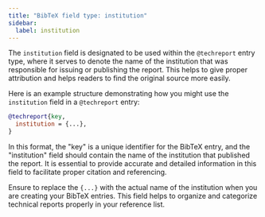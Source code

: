 ```yaml
---
title: "BibTeX field type: institution"
sidebar:
  label: institution
---
```



The `institution` field is designated to be used within the `@techreport` entry type, where it serves to denote the name of the institution that was responsible for issuing or publishing the report. This helps to give proper attribution and helps readers to find the original source more easily.

<CiteDrive/>

Here is an example structure demonstrating how you might use the `institution` field in a `@techreport` entry:

```bibtex
@techreport{key,
  institution = {...},
}
```

In this format, the "key" is a unique identifier for the BibTeX entry, and the "institution" field should contain the name of the institution that published the report. It is essential to provide accurate and detailed information in this field to facilitate proper citation and referencing.

Ensure to replace the `{...}` with the actual name of the institution when you are creating your BibTeX entries. This field helps to organize and categorize technical reports properly in your reference list.
